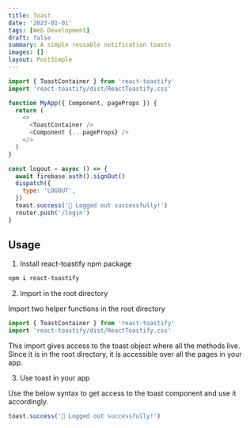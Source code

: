 ```yaml
---
title: Toast
date: '2023-01-01'
tags: [Web Development]
draft: false
summary: A simple reusable notification toasts
images: []
layout: PostSimple
---
```


```js showLineNumbers
import { ToastContainer } from 'react-toastify'
import 'react-toastify/dist/ReactToastify.css'

function MyApp({ Component, pageProps }) {
  return (
    <>
      <ToastContainer />
      <Component {...pageProps} />
    </>
  )
}
```

```js showLineNumbers
const logout = async () => {
  await firebase.auth().signOut()
  dispatch({
    type: 'LOGOUT',
  })
  toast.success('🚀 Logged out successfully!')
  router.push('/login')
}
```

## Usage

1. Install react-toastify npm package

```bash showLineNumbers
npm i react-toastify
```

2. Import in the root directory

Import two helper functions in the root directory

```js showLineNumbers
import { ToastContainer } from 'react-toastify'
import 'react-toastify/dist/ReactToastify.css'
```

This import gives access to the toast object where all the methods live. Since it is in the root directory, it is accessible over all the pages in your app.

3. Use toast in your app

Use the below syntax to get access to the toast component and use it accordingly.

```js showLineNumbers
toast.success('🚀 Logged out successfully!')
```
